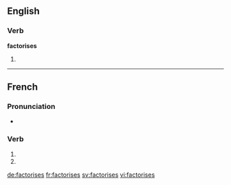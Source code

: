 {{also|factorisés}}
==English==

===Verb===
'''factorises'''

# {{en-third-person singular of|factorise}}

----

==French==

===Pronunciation===
* {{homophones|lang=fr|factorise|factorisent}}

===Verb===
{{fr-verb-form}}

# {{conjugation of|factoriser||2|s|pres|ind|lang=fr}}
# {{conjugation of|factoriser||2|s|pres|sub|lang=fr}}

[[de:factorises]]
[[fr:factorises]]
[[sv:factorises]]
[[vi:factorises]]